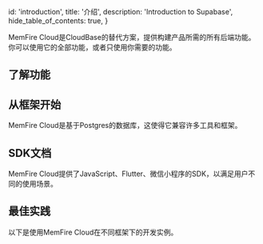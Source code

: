 
  id: 'introduction',
  title: '介绍',
  description: 'Introduction to Supabase',
  hide_table_of_contents: true,
}

MemFire Cloud是CloudBase的替代方案，提供构建产品所需的所有后端功能。 你可以使用它的全部功能，或者只使用你需要的功能。





## 了解功能

<div className="grid md:grid-cols-12 gap-4">
  <div className="col-span-4">
    <ButtonCard
      className="card"
      to={'/guides/auth'}
      title={'认证'}
      description={'具有行级安全性的用户管理.'}
      style={{ height: '100%' }}
    />
  </div>
  <div className="col-span-4">
    <ButtonCard
      className="card"
      to={'/guides/api'}
      title={'自动生成API'}
      description={'立即为数据库生成APIs.'}
      style={{ height: '100%' }}
    />
  </div>
  <div className="col-span-4">
    <ButtonCard
      className="card"
      to={'/guides/database'}
      title={'数据库'}
      description={'专用的、可扩展的Postgres数据库.'}
      style={{ height: '100%' }}
    />
  </div>
  <div className="col-span-4">
    <ButtonCard
      className="card"
      to={'/guides/realtime'}
      title={'Realtime'}
      description={'使用广播、存在和Postgres CDC构建.'}
      style={{ height: '100%' }}
    />
  </div>
  <div className="col-span-4">
    <ButtonCard
      className="card"
      to={'/guides/storage'}
      title={'文件存储'}
      description={'存储、组织和服务大型文件.'}
      style={{ height: '100%' }}
    />
  </div>
  <div className="col-span-4">
    <ButtonCard
      className="card"
      to={'/guides/static-start'}
      title={'静态托管'}
      description={'静态托管，一键将静态网站资源部署在云端'}
      style={{ height: '100%' }}
    />
  </div>
    <div className="col-span-4">
    <ButtonCard
      className="card"
      to={'/guides/functions/overview'}
      title={'云函数'}
      description={'全托管计算服务，弹性、可靠的运行任务'}
      style={{ height: '100%' }}
    />
  </div>
</div>

## 从框架开始

MemFire Cloud是基于Postgres的数据库，这使得它兼容许多工具和框架。

<Frameworks />



## SDK文档
MemFire Cloud提供了JavaScript、Flutter、微信小程序的SDK，以满足用户不同的使用场景。


<Frameworks1 />


## 最佳实践
以下是使用MemFire Cloud在不同框架下的开发实例。
<Frameworks2 />





